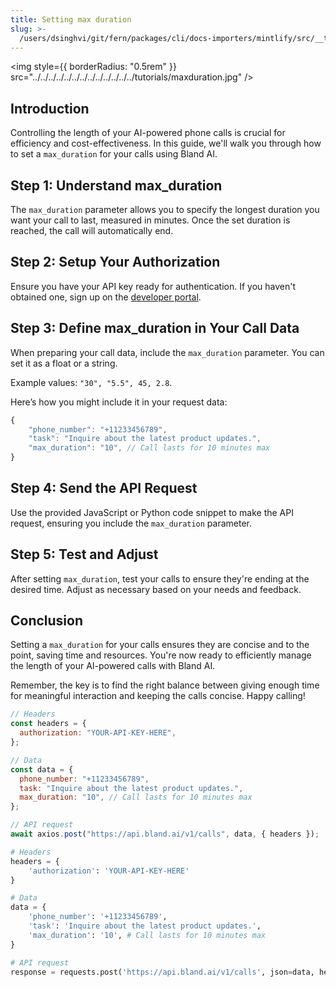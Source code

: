 ```yaml
---
title: Setting max duration
slug: >-
  /users/dsinghvi/git/fern/packages/cli/docs-importers/mintlify/src/__test__/fixtures/bland/tutorials/max-duration
---
```



<img style={{ borderRadius: "0.5rem" }} src="../../../../../../../../../../../../../tutorials/maxduration.jpg" />

## Introduction

Controlling the length of your AI-powered phone calls is crucial for efficiency and cost-effectiveness. In this guide, we'll walk you through how to set a `max_duration` for your calls using Bland AI.

## Step 1: Understand max_duration

The `max_duration` parameter allows you to specify the longest duration you want your call to last, measured in minutes. Once the set duration is reached, the call will automatically end.

## Step 2: Setup Your Authorization

Ensure you have your API key ready for authentication. If you haven't obtained one, sign up on the [developer portal](app.bland.ai).

## Step 3: Define max_duration in Your Call Data

When preparing your call data, include the `max_duration` parameter. You can set it as a float or a string.

Example values: `"30", "5.5", 45, 2.8`.

Here’s how you might include it in your request data:

```javascript
{
    "phone_number": "+11233456789",
    "task": "Inquire about the latest product updates.",
    "max_duration": "10", // Call lasts for 10 minutes max
}
```

## Step 4: Send the API Request

Use the provided JavaScript or Python code snippet to make the API request, ensuring you include the `max_duration` parameter.

## Step 5: Test and Adjust

After setting `max_duration`, test your calls to ensure they're ending at the desired time. Adjust as necessary based on your needs and feedback.

## Conclusion

Setting a `max_duration` for your calls ensures they are concise and to the point, saving time and resources. You're now ready to efficiently manage the length of your AI-powered calls with Bland AI.

Remember, the key is to find the right balance between giving enough time for meaningful interaction and keeping the calls concise. Happy calling!

<RequestExample>

```javascript SendCall.js
// Headers
const headers = {
  authorization: "YOUR-API-KEY-HERE",
};

// Data
const data = {
  phone_number: "+11233456789",
  task: "Inquire about the latest product updates.",
  max_duration: "10", // Call lasts for 10 minutes max
};

// API request
await axios.post("https://api.bland.ai/v1/calls", data, { headers });
```

```python SendCall.py
# Headers
headers = {
    'authorization': 'YOUR-API-KEY-HERE'
}

# Data
data = {
    'phone_number': '+11233456789',
    'task': 'Inquire about the latest product updates.',
    'max_duration': '10', # Call lasts for 10 minutes max
}

# API request
response = requests.post('https://api.bland.ai/v1/calls', json=data, headers=headers)
```

</RequestExample>
